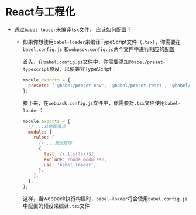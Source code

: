 # React与工程化

* 通过`babel-loader`来编译`tsx`文件， 应该如何配置？
  * 如果你想使用`babel-loader`来编译TypeScript文件（`.tsx`），你需要在`babel.config.js`
  和`webpack.config.js`两个文件中进行相应的配置

    首先，在`babel.config.js`文件中，你需要添加`@babel/preset-typescript`预设，以便兼容TypeScript：
    ```javascript
    module.exports = {
      presets: ['@babel/preset-env', '@babel/preset-react', '@babel/preset-typescript']
    };
    ```
    接下来，在`webpack.config.js`文件中，你需要对`.tsx`文件使用`babel-loader`：
    ```javascript
    module.exports = {
      // ...其他配置项
      module: {
        rules: [
          // ...其他规则
          {
            test: /\.(ts|tsx)$/,
            exclude: /node_modules/,
            use: 'babel-loader',
          },
        ],
      },
    };
    ```
    这样，当webpack执行构建时，`babel-loader`将会使用`babel.config.js`中配置的预设来编译`.tsx`文件
